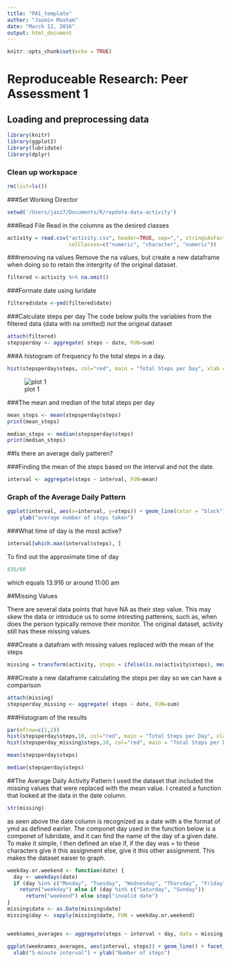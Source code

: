 ---
title: "PA1_template"
author: "Jasmin Moxham"
date: "March 12, 2016"
output: html_document
---

```{r setup, include=FALSE}
knitr::opts_chunk$set(echo = TRUE)
```

# Reproduceable Research: Peer Assessment 1
## Loading and preprocessing data

```{r}
library(knitr)
library(ggplot2)
library(lubridate)
library(dplyr)
```

### Clean up workspace
```{r}
rm(list=ls())
```

###Set Working Director
```{r}
setwd('/Users/jazz7/Documents/R/repdata-data-activity')
```


###Read File
Read in the columns as the desired classes
```{r}
activity = read.csv("activity.csv", header=TRUE, sep=",", stringsAsFactors=F, na.strings="?", 
                    colClasses=c("numeric", "character", "numeric"))
```

###removing na values
Remove the na values, but create a new dataframe when doing so to retain the intergrity of the original dataset.
```{r}
filtered <-activity %>% na.omit()
```

###Formate date using luridate 
```{r}
filtered$date <-ymd(filtered$date)
```

###Calculate steps per day 
The code below pulls the variables from the filtered data (data with na omitted) *not* the original dataset 
```{r}
attach(filtered)
stepsperday <- aggregate( steps ~ date, FUN=sum)
```

###A histogram of frequency fo the total steps in a day.  

```{r}
hist(stepsperday$steps, col="red", main = "Total Steps per Day", xlab = "Steps", ylab = "Frequency")
```
![plot 1](./plot.png)

###The mean and median of the total steps per day

```{r}
mean_steps <- mean(stepsperday$steps)
print(mean_steps)

```

```{r}
median_steps <- median(stepsperday$steps)
print(median_steps)
```

##Is there an average daily patteren?

###Finding the mean of the steps based on the interval and not the date.
```{r}
interval <- aggregate(steps ~ interval, FUN=mean)
```
### Graph of the Average Daily Pattern
```{r}
ggplot(interval, aes(x=interval, y=steps)) + geom_line(color = "black")+ xlab("5-minute interval") + 
    ylab("average number of steps taken")
```
###What time of day is the most active?
```{r}
interval[which.max(interval$steps), ]
```

To find out the approximate time of day
```{r}
835/60
```

which equals 13.916 or around 11:00 am 

##Missing Values

There are several data points that have NA as their step value.  This may skew the data or introduce us to some intresting patterens, such as, when does the person typically remove their monitor.  The original dataset, activity still has these missing values.

###Create a datafram with missing values replaced with the mean of the steps 
```{r}
missing = transform(activity, steps = ifelse(is.na(activity$steps), mean(activity$steps, na.rm=TRUE), activity$steps))
```

###Create a new dataframe calculating the steps per day so we can have a comparison
```{r}
attach(missing)
stepsperday_missing <- aggregate( steps ~ date, FUN=sum)

```

###Histogram of the results

```{r}
par(mfrow=c(1,2))
hist(stepsperday$steps,10, col="red", main = "Total Steps per Day", xlab = "Steps", ylab = "Frequency")
hist(stepsperday_missing$steps,10, col="red", main = "Total Steps per Day with Missing Data", xlab = "Steps", ylab = "Frequency")

```

```{r}
mean(stepsperday$steps)
```

```{r}
median(stepsperday$steps)
```

##The Average Daily Activity Pattern
I used the dataset that included the missing values that were replaced with the mean value.  I created a function that looked at the data in the date column.
```{r}
str(missing)
```

as seen above the date column is recognized as a date with a the format of ymd as defined eairler.  The componet day used in the function below is a componet of lubridate, and it can find the name of the day of a given date.  To make it simple, I then defined an else if, if the day was = to these characters give it this assignment else, give it this other assignment.  This makes the dataset eaiser to graph. 


```{r}
weekday.or.weekend <- function(date) {
  day <- weekdays(date)
  if (day %in% c("Monday", "Tuesday", "Wednesday", "Thursday", "Friday")) 
    return("weekday") else if (day %in% c("Saturday", "Sunday")) 
      return("weekend") else stop("invalid date")
}
missing$date <- as.Date(missing$date)
missing$day <- sapply(missing$date, FUN = weekday.or.weekend)


weeknames_averages <- aggregate(steps ~ interval + day, data = missing, mean)

```


```{r}
ggplot(weeknames_averages, aes(interval, steps)) + geom_line() + facet_grid(day ~ .) + 
  xlab("5-minute interval") + ylab("Number of steps")
```

